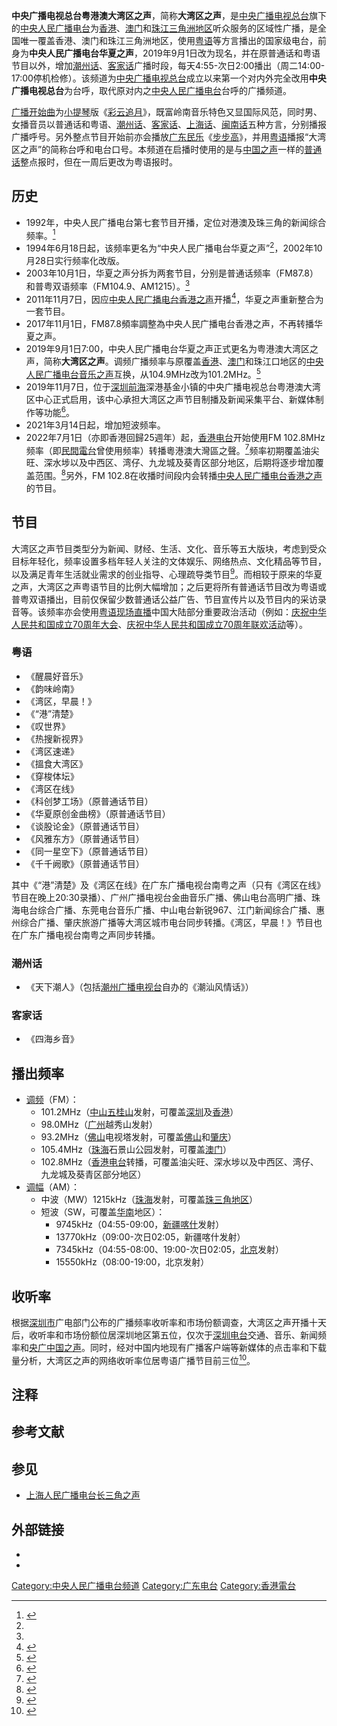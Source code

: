 {{UTC+8}}
{{广播电台
| 電臺名稱= 中央广播电视总台粤港澳大湾区之声
| 英文名稱= CMG Radio The Greater Bay
| 原文名称= 
| 電臺圖片檔案= DWQZH.JPG
| 電臺圖片尺寸= 300px
| 電臺圖片名稱=
| 通称= 
| 缩写= 大湾区之声
| 所屬國家= {{CHN}}
| 總部所在= {{CHN}}[[北京市|北京市]][[西城区|西城区]][[复兴门外大街|复兴门外大街]]2号<br>
{{CHN}}[[广东省|广东省]][[深圳市|深圳市]][[南山区|南山区]]桂湾五路128号中央广播电视总台粤港澳大湾区中心
| 播放地區= {{CHN}}[[广东省|广东省]][[广州市|广州市]]、[[深圳市|深圳市]]、[[珠海市|珠海市]]、[[佛山市|佛山市]]、[[惠州市|惠州市]]、[[东莞市|东莞市]]、[[中山市|中山市]]、[[江门市|江门市]]、[[肇庆市|肇庆市]]，{{HKSAR}}、{{MSAR}}
| 開播日期= 对港澳广播：1992年<br />华夏之声：1994年6月18日<br />大湾区之声：2019年9月1日
| 停播日期= 
| 電臺口號= 一流湾区，一流生活<br>畅游湾区，心随声动<br>有潮水的地方，就有潮汕人（潮州话节目）<br>天外有天，天下客家是一家（客家话节目）
| 类型= 综合
| 宗教= 
| 主要语言= [[粤语|粤语]]<ref name="NC"/><br />另有[[潮州话|潮州话]]、[[客家话|客家话]]节目
| 使用频段= 
| 隶属= [[中央人民广播电台|中央人民广播电台]]
| 擁有者= [[中央广播电视总台港澳台节目中心|中央广播电视总台港澳台节目中心]]
| 持股者=
| 董事长=  
| 前電臺名稱= 中央人民广播电台对港澳广播<br>中央人民广播电台华夏之声
| 被取代名稱= 
| 前頻道呼號= 
| 被取代呼號= 
| 集團同類頻道= [[中央人民广播电台香港之声|中央人民广播电台香港之声]]
| 重播服務頻道= 
| 電臺官方網站= [http://rtgb.cnr.cn/ 央广网大湾区之声]
| 無線廣播收聽地區01= 佛山及周边地区
| 無線廣播頻道數01=[[调频广播|FM]]：93.2MHz
| 無線廣播收聽地區02= 广州及周边地区
| 無線廣播頻道數02=[[调频广播|FM]]：98.0MHz
| 無線廣播收聽地區03= 中山及周边地区
| 無線廣播頻道數03=[[调频广播|FM]]：101.2MHz
| 無線廣播收聽地區04= 珠海及周边地区
| 無線廣播頻道數04=[[调频广播|FM]]：105.4MHz<br />[[調幅廣播|AM]]：MW 1215KHz
| 無線廣播收聽地區05= 香港部分地区
| 無線廣播頻道數05=[[调频广播|FM]]：102.8MHz
| 無線廣播收聽地區06=[[华南地区|华南地区]]
| 無線廣播頻道數06=[[調幅廣播|AM]]：SW 7345、9745、13770、15550kHz
| 線上收聽網站01=中国广播网
| 線上收聽網址01=[http://www.radio.cn/pc-portal/erji/radioStation.html 在线收听]
| 線上收聽網站02=香港电台网站
| 線上收聽網址02=[https://www.rthk.hk/radio/radiocmgrgb 在线收听]
| 備註=
}}
'''中央广播电视总台粤港澳大湾区之声'''，简称'''大湾区之声'''，是[[中央广播电视总台|中央广播电视总台]]旗下的[[中央人民广播电台|中央人民广播电台]]为[[香港|香港]]、[[澳门|澳门]]和[[珠江三角洲地区|珠江三角洲地区]]听众服务的区域性广播，是全国唯一覆盖香港、澳门和珠江三角洲地区，使用[[粤语|粤语]]等方言播出的国家级电台，前身为'''中央人民广播电台华夏之声'''，2019年9月1日改为现名，并在原普通话和粤语节目以外，增加[[潮州话|潮州话]]、[[客家话|客家话]]广播时段，每天4:55-次日2:00播出（周二14:00-17:00停机检修）。该频道为[[中央广播电视总台|中央广播电视总台]]成立以来第一个对内外完全改用'''中央广播电视总台'''为台呼，取代原对内之[[中央人民广播电台|中央人民广播电台]]台呼的广播频道。

[[调谐信号|广播开始曲]]为[[小提琴|小提琴]]版《[[彩云追月|彩云追月]]》，既富岭南音乐特色又显国际风范，同时男、女播音员以普通话和粤语、[[潮州话|潮州话]]、[[客家话|客家话]]、[[上海话|上海话]]、[[闽南话|闽南话]]五种方言，分别播报广播呼号。另外整点节目开始前亦会播放[[广东音乐|广东民乐]]《[[步步高_(乐曲)|步步高]]》，并用[[粤语|粤语]]播报“大湾区之声”的简称台呼和电台口号。本频道在启播时使用的是与[[中央人民广播电台中国之声|中国之声]]一样的[[普通话|普通话]]整点报时，但在一周后更改为粤语报时。

== 历史 ==
*1992年，中央人民广播电台第七套节目开播，定位对港澳及珠三角的新闻综合频率。<ref name="CNR">{{cite web|url=http://www.cnr.cn/zggbb/yw/201006/t20100628_506648259.html|title=中央电台华夏之声开播16周年|work=中国广播网|date=2010-06-28|accessdate=2013-05-29|archive-date=2016-03-07|archive-url=https://web.archive.org/web/20160307065752/http://www.cnr.cn/zggbb/yw/201006/t20100628_506648259.html|dead-url=no}}</ref>
*1994年6月18日起，该频率更名为“中央人民广播电台华夏之声”<ref name="CNR" />，2002年10月28日实行频率化改版。
*2003年10月1日，华夏之声分拆为两套节目，分别是普通话频率（FM87.8）和普粤双语频率（FM104.9、AM1215）。<ref name="CNR" />
*2011年11月7日，因应[[中央人民广播电台香港之声|中央人民广播电台香港之声]]开播<ref>{{Cite web|title=中央人民广播电台香港之声试播成功|url=http://hxradio.cnr.cn/huaxiazs/xinwen/201111/t20111114_508776605.shtml|date=2011-11-14|accessdate=2019-09-01|work=中国广播网|archive-date=2015-02-23|archive-url=https://web.archive.org/web/20150223114933/http://hxradio.cnr.cn/huaxiazs/xinwen/201111/t20111114_508776605.shtml|dead-url=no}}</ref>，华夏之声重新整合为一套节目。
*2017年11月1日，FM87.8頻率調整為中央人民广播电台香港之声，不再转播华夏之声。
*2019年9月1日7:00，中央人民广播电台华夏之声正式更名为粤港澳大湾区之声，简称'''大湾区之声'''。调频广播频率与原覆盖[[香港|香港]]、[[澳门|澳门]]和珠江口地区的[[中央人民广播电台音乐之声|中央人民广播电台音乐之声]]互换，从104.9MHz改为101.2MHz。<ref name="NC">{{Cite web|title=粤港澳大湾区之声开播|url=http://www.xinhuanet.com/2019-09/01/c_1124946573.htm|date=2019-09-01|accessdate=2019-09-01|work=新华网|archive-date=2020-08-10|archive-url=https://web.archive.org/web/20200810003949/http://www.xinhuanet.com/2019-09/01/c_1124946573.htm|dead-url=no}}</ref>
*2019年11月7日，位于[[深圳|深圳]][[前海深港现代服务业合作区|前海]]深港基金小镇的中央广播电视总台粤港澳大湾区中心正式启用，该中心承担大湾区之声节目制播及新闻采集平台、新媒体制作等功能<ref>{{Cite web|title=中央广播电视总台粤港澳大湾区中心今日启用 大湾区之声手机新媒体平台同步上线_央广网|url=http://news.cnr.cn/native/gd/20191107/t20191107_524849432.shtml|accessdate=2019-11-07|work=news.cnr.cn|archive-date=2019-11-07|archive-url=https://web.archive.org/web/20191107115225/http://news.cnr.cn/native/gd/20191107/t20191107_524849432.shtml|dead-url=no}}</ref>。
*2021年3月14日起，增加短波频率。
*2022年7月1日（亦即香港回歸25週年）起，[[香港電台|香港电台]]开始使用FM 102.8MHz频率（即[[民間電台|民間電台]]曾使用频率）转播粵港澳大灣區之聲。<ref>{{cite news |title=央視CGTN紀錄頻道及粵港澳大灣區之聲頻率在港落地 |url=http://www.hkcd.com/hkcdweb/content/2022/06/24/content_1351520.html |accessdate=2022-06-23 |work=香港商報網 |date=2022-06-23}}</ref>频率初期覆盖油尖旺、深水埗以及中西区、湾仔、九龙城及葵青区部分地区，后期将逐步增加覆盖范围。<ref>{{cite news |title=中央廣播電視總台兩大頻道落戶香港電台 |url=https://app3.rthk.hk/press/main.php?id=1950 |accessdate=2022-06-24 |publisher=香港电台 |date=2022-06-24}}</ref>另外，FM 102.8在收播时间段内会转播[[中央人民广播电台香港之声|中央人民广播电台香港之声]]的节目。

== 节目 ==
大湾区之声节目类型分为新闻、财经、生活、文化、音乐等五大版块，考虑到受众目标年轻化，频率设置多档年轻人关注的文体娱乐、网络热点、文化精品等节目，以及满足青年生活就业需求的创业指导、心理疏导类节目<ref>{{Cite web|title=我国首个湾区电台粤港澳大湾区之声开播 新媒体平台同步启用|url=http://news.cctv.com/2019/09/01/ARTItx15Cc1usINO2wHRed1l190901.shtml|date=2019-09-01|accessdate=2019-09-01|work=央视网|archive-date=2019-09-01|archive-url=https://web.archive.org/web/20190901143625/http://news.cctv.com/2019/09/01/ARTItx15Cc1usINO2wHRed1l190901.shtml|dead-url=no}}</ref>。而相较于原来的华夏之声，大湾区之声粤语节目的比例大幅增加；之后更将所有普通话节目改为粤语或普粤双语播出，目前仅保留少数普通话公益广告、节目宣传片以及节目内的采访录音等。该频率亦会使用[[粤语|粤语]][[现场直播|现场直播]]中国大陆部分重要政治活动（例如：[[庆祝中华人民共和国成立70周年大会|庆祝中华人民共和国成立70周年大会]]、[[庆祝中华人民共和国成立70周年联欢活动|庆祝中华人民共和国成立70周年联欢活动]]等）。

=== 粤语 ===
* 《醒晨好音乐》
* 《韵味岭南》
* 《湾区，早晨！》
* 《“港”清楚》
* 《叹世界》
* 《热搜新视界》
* 《湾区速递》
* 《搵食大湾区》
* 《穿梭体坛》
* 《湾区在线》
* 《科创梦工场》（原普通话节目）
* 《华夏原创金曲榜》（原普通话节目）
* 《谈股论金》（原普通话节目）
* 《风雅东方》（原普通话节目）
* 《同一星空下》（原普通话节目）
* 《千千阙歌》（原普通话节目）
其中《“港”清楚》及《湾区在线》在广东广播电视台南粤之声（只有《湾区在线》节目在晚上20:30录播）、广州广播电视台金曲音乐广播、佛山电台高明广播、珠海电台综合广播、东莞电台音乐广播、中山电台新锐967、江门新闻综合广播、惠州综合广播、肇庆旅游广播等大湾区城市电台同步转播。《湾区，早晨！》节目也在广东广播电视台南粤之声同步转播。

=== 潮州话 ===
* 《天下潮人》（包括[[潮州广播电视台|潮州广播电视台]]自办的《潮汕风情话》）

=== 客家话 ===
* 《四海乡音》
<!--* 《问答大湾区》
* 《最紧要健康》
-->

== 播出频率 ==
* [[调频广播|调频]]（FM）：
** 101.2MHz（[[中山市|中山]][[五桂山|五桂山]]发射，可覆盖[[深圳|深圳]]及[[香港|香港]]）  
** 98.0MHz（[[广州|广州]]越秀山发射）
** 93.2MHz（[[佛山|佛山]]电视塔发射，可覆盖[[佛山|佛山]]和[[肇庆|肇庆]]）
** 105.4MHz（[[珠海|珠海]]石景山公园发射，可覆盖[[澳门|澳门]]）
** 102.8MHz（[[香港电台|香港电台]]转播，可覆盖油尖旺、深水埗以及中西区、湾仔、九龙城及葵青区部分地区）
* [[調幅廣播|调幅]]（AM）：
** 中波（MW）1215kHz（[[珠海|珠海]]发射，可覆盖[[珠三角地区|珠三角地区]]）
** 短波（SW，可覆盖[[华南|华南]]地区）：
***9745kHz（04:55-09:00，[[新疆|新疆]][[喀什地区|喀什]]发射）
***13770kHz（09:00-次日02:05，新疆喀什发射）
***7345kHz（04:55-08:00、19:00-次日02:05，[[北京|北京]]发射）
***15550kHz（08:00-19:00，北京发射）

==收听率==
根据[[深圳市|深圳市]]广电部门公布的广播频率收听率和市场份额调查，大湾区之声开播十天后，收听率和市场份额位居深圳地区第五位，仅次于[[深圳广播电影电视集团|深圳电台]]交通、音乐、新闻频率和[[中央广播电视总台中国之声|央广中国之声]]。同时，经对中国内地现有广播客户端等新媒体的点击率和下载量分析，大湾区之声的网络收听率位居粤语广播节目前三位<ref>{{Cite web|title=大湾区之声开播十天 收听率跻身前列|url=https://finance.sina.com.cn/china/dfjj/2019-09-11/doc-iicezzrq5087772.shtml|date=2019-09-11|accessdate=2019-09-11|work=央视网}}</ref>。

== 注释 ==
{{notefoot}}

== 参考文献 ==
{{reflist}}

==参见==
*[[上海人民广播电台长三角之声|上海人民广播电台长三角之声]]

== 外部链接 ==
* {{official website|http://rtgb.cnr.cn/|大灣區之声官网}}
* {{sinaweibo|7354234663|大湾区之声}}

{{中央人民广播电台}}
{{香港電台頻道}}
[[Category:中央人民广播电台频道|Category:中央人民广播电台频道]]
[[Category:广东电台|Category:广东电台]]
[[Category:香港電台|Category:香港電台]]